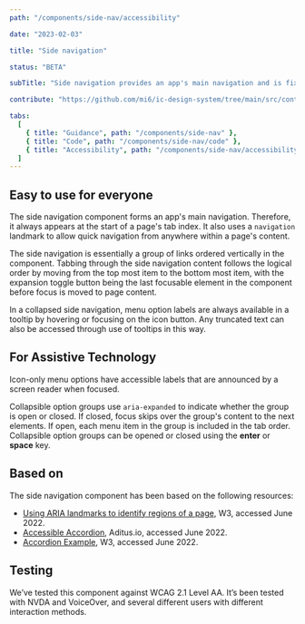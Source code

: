 ```yaml
---
path: "/components/side-nav/accessibility"

date: "2023-02-03"

title: "Side navigation"

status: "BETA"

subTitle: "Side navigation provides an app's main navigation and is fixed on the left-hand side of the app. It includes the app's name, main navigation and optional secondary links."

contribute: "https://github.com/mi6/ic-design-system/tree/main/src/content/structured/components/side-nav"

tabs:
  [
    { title: "Guidance", path: "/components/side-nav" },
    { title: "Code", path: "/components/side-nav/code" },
    { title: "Accessibility", path: "/components/side-nav/accessibility" },
  ]
---
```


## Easy to use for everyone

The side navigation component forms an app's main navigation. Therefore, it always appears at the start of a page's tab index. It also uses a `navigation` landmark to allow quick navigation from anywhere within a page's content.

The side navigation is essentially a group of links ordered vertically in the component. Tabbing through the side navigation content follows the logical order by moving from the top most item to the bottom most item, with the expansion toggle button being the last focusable element in the component before focus is moved to page content.

In a collapsed side navigation, menu option labels are always available in a tooltip by hovering or focusing on the icon button. Any truncated text can also be accessed through use of tooltips in this way.

## For Assistive Technology

Icon-only menu options have accessible labels that are announced by a screen reader when focused.

Collapsible option groups use `aria-expanded` to indicate whether the group is open or closed. If closed, focus skips over the group's content to the next elements. If open, each menu item in the group is included in the tab order. Collapsible option groups can be opened or closed using the **enter** or **space** key.

## Based on

The side navigation component has been based on the following resources:

- [Using ARIA landmarks to identify regions of a page](https://www.w3.org/WAI/GL/wiki/Using_ARIA_landmarks_to_identify_regions_of_a_page), W3, accessed June 2022.
- [Accessible Accordion](https://www.aditus.io/patterns/accordion/), Aditus.io, accessed June 2022.
- [Accordion Example](https://www.w3.org/WAI/ARIA/apg/example-index/accordion/accordion.html), W3, accessed June 2022.

## Testing

We’ve tested this component against WCAG 2.1 Level AA. It’s been tested with NVDA and VoiceOver, and several different users with different interaction methods.

